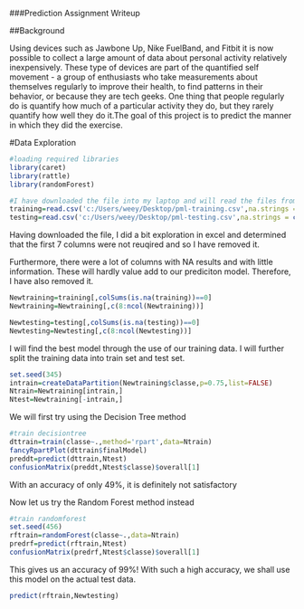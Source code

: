 ###Prediction Assignment Writeup

##Background

Using devices such as Jawbone Up, Nike FuelBand, and Fitbit it is now possible to collect a large amount of data about personal activity relatively inexpensively. These type of devices are part of the quantified self movement - a group of enthusiasts who take measurements about themselves regularly to improve their health, to find patterns in their behavior, or because they are tech geeks. One thing that people regularly do is quantify how much of a particular activity they do, but they rarely quantify how well they do it.The goal of this project is to predict the manner in which they did the exercise.

#Data Exploration

```{r,echo=TRUE}
#loading required libraries
library(caret)
library(rattle)
library(randomForest)
```

```{r,echo=TRUE}
#I have downloaded the file into my laptop and will read the files from there
training=read.csv('c:/Users/weey/Desktop/pml-training.csv',na.strings = c("NA", ""))
testing=read.csv('c:/Users/weey/Desktop/pml-testing.csv',na.strings = c("NA", ""))
```

Having downloaded the file, I did a bit exploration in excel and determined that the first 7 columns were not reuqired and so I have removed it.

Furthermore, there were a lot of columns with NA results and with little information. These will hardly value add to our prediciton model. Therefore, I have also removed it.

```{r,echo=TRUE}
Newtraining=training[,colSums(is.na(training))==0]
Newtraining=Newtraining[,c(8:ncol(Newtraining))]

Newtesting=testing[,colSums(is.na(testing))==0]
Newtesting=Newtesting[,c(8:ncol(Newtesting))]
```

I will find the best model through the use of our training data. I will further split the training data into train set and test set.


```{r,echo=TRUE}
set.seed(345)
intrain=createDataPartition(Newtraining$classe,p=0.75,list=FALSE)
Ntrain=Newtraining[intrain,]
Ntest=Newtraining[-intrain,]
```

We will first try using the Decision Tree method
```{r,echo=TRUE}
#train decisiontree
dttrain=train(classe~.,method='rpart',data=Ntrain)
fancyRpartPlot(dttrain$finalModel)
preddt=predict(dttrain,Ntest)
confusionMatrix(preddt,Ntest$classe)$overall[1]
```

With an accuracy of only 49%, it is definitely not satisfactory

Now let us try the Random Forest method instead

```{r,echo=TRUE}
#train randomforest
set.seed(456)
rftrain=randomForest(classe~.,data=Ntrain)
predrf=predict(rftrain,Ntest)
confusionMatrix(predrf,Ntest$classe)$overall[1]
```
This gives us an accuracy of 99%! With such a high accuracy, we shall use this model on the actual test data.

```{r,echo=TRUE}

predict(rftrain,Newtesting)
```